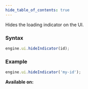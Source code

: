 ```yaml
---
hide_table_of_contents: true
---
```



Hides the loading indicator on the UI.

### Syntax

```js
engine.ui.hideIndicator(id);
```

### Example

```js
engine.ui.hideIndicator('my-id');
```

**Available on:** <ClientTag />
